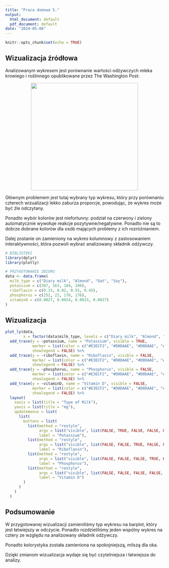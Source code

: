 ```yaml
---
title: "Praca domowa 5."
output:
  html_document: default
  pdf_document: default
date: "2024-05-06"
---
```


```r
knitr::opts_chunk$set(echo = TRUE)
```

## Wizualizacja źródłowa

Analizowanym wykresem jest porównanie wartości odżywczych mleka krowiego i roślinnego opublikowane przez The Washington Post:

![](images/chujowa%20wizualizacja%202..jpeg){style="display: block; margin: 1em auto;" width="340"}

Głównym problemem jest tutaj wybrany typ wykresu, który przy porównaniu czterech wizualizacji lekko zaburza proporcje, powodując, że wykres może być źle odczytany.

Ponadto wybór kolorów jest niefortunny: podział na czerwony i zielony automatycznie wywołuje reakcje pozytywne/negatywne. Ponadto nie są to dobrze dobrane kolorów dla osób mających problemy z ich rozróżnianiem.

Dalej zostanie on zamieniony na wykres kolumnowy z zastosowaniem interaktywności, która pozwoli wybrać analizowany składnik odżywczy.

```r
# BIBLIOTEKI
library(dplyr)
library(plotly)
```

```r
# PRZYGOTOWANIE ZBIORU
data <- data.frame(
  milk_type = c("Diary milk", "Almond", "Oat", "Soy"),
  potassium = c(387, 163, 184, 280),
  riboflavin = c(0.33, 0.02, 0.55, 0.45),
  phosphorus = c(252, 22, 170, 176),
  vitaminD = c(0.0027, 0.0024, 0.0023, 0.0027)
)
```

##  Wizualizacja

```r
plot_ly(data, 
        x = factor(data$milk_type, levels = c("Diary milk", "Almond", "Soy", "Oat")), type = "bar") %>%
  add_trace(y = ~potassium, name = "Potassium", visible = TRUE,
            marker = list(color = c("#E3ECF2", "#D0DAAE", "#D0DAAE", "#D0DAAE")),
            showlegend = FALSE) %>%
  add_trace(y = ~riboflavin, name = "Riboflavin", visible = FALSE,
            marker = list(color = c("#E3ECF2", "#D0DAAE", "#D0DAAE", "#D0DAAE")),
            showlegend = FALSE) %>%
  add_trace(y = ~phosphorus, name = "Phosphorus", visible = FALSE,
            marker = list(color = c("#E3ECF2", "#D0DAAE", "#D0DAAE", "#D0DAAE")),
            showlegend = FALSE) %>%
  add_trace(y = ~vitaminD, name = "Vitamin D", visible = FALSE,
            marker = list(color = c("#E3ECF2", "#D0DAAE", "#D0DAAE", "#D0DAAE")),
            showlegend = FALSE) %>%
  layout(
    xaxis = list(title = "Type of Milk"),
    yaxis = list(title = "mg"),
    updatemenus = list(
      list(
        buttons = list(
          list(method = "restyle",
               args = list("visible", list(FALSE, TRUE, FALSE, FALSE, FALSE)),
               label = "Potassium"),
          list(method = "restyle",
               args = list("visible", list(FALSE, FALSE, TRUE, FALSE, FALSE)),
               label = "Riboflavin"),
          list(method = "restyle",
               args = list("visible", list(FALSE, FALSE, FALSE, TRUE, FALSE)),
               label = "Phosphorus"),
          list(method = "restyle",
               args = list("visible", list(FALSE, FALSE, FALSE, FALSE, TRUE)),
               label = "Vitamin D")
        )
      )
    )
  )
```

## Podsumowanie

W przygotowanej wizualizacji zamieniliśmy typ wykresu na barplot, który jest łatwiejszy w odczycie. Ponadto rozdzieliliśmy jeden wspólny wykres na cztery ze względu na analizowany składnik odżywczy.

Ponadto kolorystyka została zamieniona na spokojniejszą, milszą dla oka.

Dzięki zmianom wizualizacja wydaje się być czytelniejsza i łatwiejsza do analizy.

